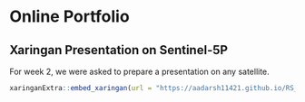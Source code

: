 # Online Portfolio

## Xaringan Presentation on Sentinel-5P

For week 2, we were asked to prepare a presentation on any satellite.

```r
xaringanExtra::embed_xaringan(url = "https://aadarsh11421.github.io/RS_Presentation/",ratio = "16:9")

```
